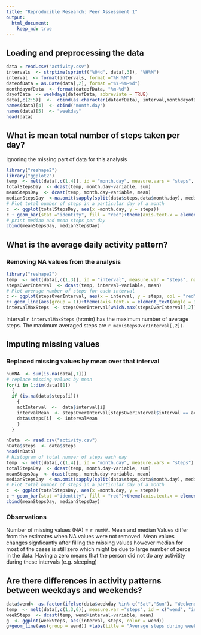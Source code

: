 ```yaml
---
title: "Reproducible Research: Peer Assessment 1"
output: 
  html_document:
    keep_md: true
---
```



## Loading and preprocessing the data
```r
data = read.csv("activity.csv")
intervals  <- strptime(sprintf("%04d", data[,3]), "%H%M")
interval  <- format(intervals, format ="%H:%M")
dateofData = as.Date(data[,2], format ="%Y-%m-%d")
monthdayofData  <- format(dateofData, "%m-%d")
dayofData  <- weekdays(dateofData, abbreviate = TRUE)
data[,c(2:5)]  <-  cbind(as.character(dateofData), interval,monthdayofData, dayofData)
names(data)[4]  <- cbind("month.day")
names(data)[5]  <- "weekday"
head(data)
```

## What is mean total number of steps taken per day?
Ignoring the missing part of data for this analysis
```r
library("reshape2")
library("ggplot2")
temp  <- melt(data[,c(1,4)], id = "month.day", measure.vars = "steps", na.rm = TRUE)
totalStepsDay  <- dcast(temp, month.day~variable, sum)
meanStepsDay  <- dcast(temp, month.day~variable, mean)
medianStepsDay  <-na.omit(sapply(split(data$steps,data$month.day), median, na.rm = TRUE))
# Plot total number of steps in a particular day of a month
c  <- ggplot(totalStepsDay, aes(x =month.day, y = steps))
c + geom_bar(stat ="identity", fill = "red")+theme(axis.text.x = element_text(angle = 90, hjust = 1)) + labs(title = "Total steps per day")
# print median and mean steps per day
cbind(meanStepsDay, medianStepsDay)
```
## What is the average daily activity pattern?
### Removing NA values from the analysis
```r
library("reshape2")
temp  <- melt(data[,c(1,3)], id = "interval", measure.var = "steps", na.rm = TRUE)
stepsOverInterval  <- dcast(temp, interval~variable, mean)
# Plot average number of steps for each interval
c <- ggplot(stepsOverInterval, aes(x = interval, y = steps, col = "red")) 
c+ geom_line(aes(group = 1))+theme(axis.text.x = element_text(angle = 90, hjust = 1.5))+ labs(title = "Average number of steps over each 5 min interval")+scale_colour_manual(values=c("red"),labels=c("Average_Activity"))+labs(colour = "steps")
intervalMaxSteps  <- stepsOverInterval[which.max(stepsOverInterval[,2]),1]
```
Interval `r intervalMaxSteps` (hr:min) has the maximum number of average steps. The maximum averaged steps are `r max(stepsOverInterval[,2])`.

## Imputing missing values
### Replaced missing values by mean over that interval
```r
numNA  <- sum(is.na(data[,1]))
# replace missing values by mean
for(i in 1:dim(data)[1])
  {
  if (is.na(data$steps[i]))
    {
    actInterval  <-  data$interval[i]
    intervalMean  <- stepsOverInterval[stepsOverInterval$interval == actInterval,2]
    data$steps[i]  <- intervalMean
    }
  }

nData  <- read.csv("activity.csv")
nData$steps  <- data$steps
head(nData)
# Histogram of total numver of steps each day
temp  <- melt(data[,c(1,4)], id = "month.day", measure.vars = "steps")
totalStepsDay  <- dcast(temp, month.day~variable, sum)
meanStepsDay  <- dcast(temp, month.day~variable, mean)
medianStepsDay  <-na.omit(sapply(split(data$steps,data$month.day), median))
# Plot total number of steps in a particular day of a month
c  <- ggplot(totalStepsDay, aes(x =month.day, y = steps))
c + geom_bar(stat ="identity", fill = "red")+theme(axis.text.x = element_text(angle = 90, hjust = 1)) + labs(title = "Total steps per day")
cbind(meanStepsDay, medianStepsDay)
```

### Observations
Number of missing values (NA) = `r numNA`.
Mean and median Values differ from the estimates when NA values were not removed. Mean values changes signficantly after filling the missing values however median for most of the cases is still zero which might be due to large number of zeros in the data. Having a zero means that the person did not do any activitity during these intervals (e.g. sleeping)

## Are there differences in activity patterns between weekdays and weekends?
```r
data$wend<- as.factor(ifelse(data$weekday %in% c("Sat","Sun"), "Weekend", "Weekday")) 
temp  <- melt(data[,c(1,3,6)], measure.var ="steps", id = c("wend", "interval"))
weekSteps  <- dcast(temp, wend+interval~variable, mean)
g  <- ggplot(weekSteps, aes(interval, steps, color = wend))
g+geom_line(aes(group = wend)) +labs(title = "Average steps during weekend and weekday")+theme(axis.text.x = element_text(angle = 90, hjust = 1))+facet_grid(wend~.)
```
